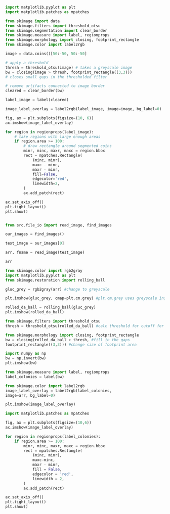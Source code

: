 ```python
import matplotlib.pyplot as plt
import matplotlib.patches as mpatches

from skimage import data
from skimage.filters import threshold_otsu
from skimage.segmentation import clear_border
from skimage.measure import label, regionprops
from skimage.morphology import closing, footprint_rectangle
from skimage.color import label2rgb

image = data.coins()[50:-50, 50:-50]

# apply a threshold
thresh = threshold_otsu(image) # takes a greyscale image
bw = closing(image > thresh, footprint_rectangle((3,3))) 
# closes small gaps in the thresholded filter

# remove artifacts connected to image border
cleared = clear_border(bw)

label_image = label(cleared)

image_label_overlay = label2rgb(label_image, image=image, bg_label=0)

fig, ax = plt.subplots(figsize=(10, 6))
ax.imshow(image_label_overlay)

for region in regionprops(label_image):
    # take regions with large enough areas
    if region.area >= 100:
        # draw rectangle around segmented coins
        minr, minc, maxr, maxc = region.bbox
        rect = mpatches.Rectangle(
            (minc, minr),
            maxc - minc,
            maxr - minr,
            fill=False,
            edgecolor='red',
            linewidth=2,
        )
        ax.add_patch(rect)

ax.set_axis_off()
plt.tight_layout()
plt.show()



```

```python

from src.file_io import read_image, find_images

our_images = find_images()

test_image = our_images[0]

arr, fname = read_image(test_image)

arr

```

```python

from skimage.color import rgb2gray
import matplotlib.pyplot as plt
from skimage.restoration import rolling_ball

gluc_grey = rgb2gray(arr) #change to greyscale

plt.imshow(gluc_grey, cmap=plt.cm.grey) #plt.cm.grey uses greyscale instead of greenscale for visualization - the RBG array values are still greyscale

rolled_da_ball = rolling_ball(gluc_grey)
plt.imshow(rolled_da_ball)
```

```python
from skimage.filters import threshold_otsu 
thresh = threshold_otsu(rolled_da_ball) #calc threshold for cutoff for background & foreground 

from skimage.morphology import closing, footprint_rectangle
bw = closing(rolled_da_ball > thresh, #fill in the gaps
footprint_rectangle((3,3))) #change size of footprint area 

import numpy as np
bw = np.invert(bw)
plt.imshow(bw)

from skimage.measure import label, regionprops
label_colonies = label(bw)

from skimage.color import label2rgb 
image_label_overlay = label2rgb(label_colonies,
image=arr, bg_label=0)

plt.imshow(image_label_overlay)
```

```python

import matplotlib.patches as mpatches 

fig, ax = plt.subplots(figsize=(10,6))
ax.imshow(image_label_overlay)

for region in regionprops(label_colonies):
    if region.area >= 100:
        minr, minc, maxr, maxc = region.bbox
        rect = mpatches.Rectangle(
            (minc, minr),
            maxc-minc,
            maxr - minr,
            fill = False,
            edgecolor = 'red',
            linewidth = 2,
        )
        ax.add_patch(rect)

ax.set_axis_off()
plt.tight_layout()
plt.show()
```
